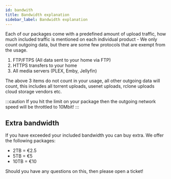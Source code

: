 ```yaml
---
id: bandwith
title: Bandwidth explanation
sidebar_label: Bandwidth explanation
---
```


Each of our packages come with a predefined amount of upload traffic, how much included traffic is mentioned on each individual product - We only count outgoing data, but there are some few protocols that are exempt from the usage.

1. FTP/FTPS (All data sent to your home via FTP)
2. HTTPS transfers to your home
3. All media servers (PLEX, Emby, Jellyfin)

The above 3 items do not count in your usage, all other outgoing data will count, this includes all torrent uploads, usenet uploads, rclone uploads cloud storage vendors etc.

:::caution
If you hit the limit on your package then the outgoing network speed will be throttled to 10Mbit!
:::

## Extra bandwidth

If you have exceeded your included bandwidth you can buy extra. We offer the following packages:

* 2TB = €2.5
* 5TB = €5
* 10TB = €10

Should you have any questions on this, then please open a ticket!